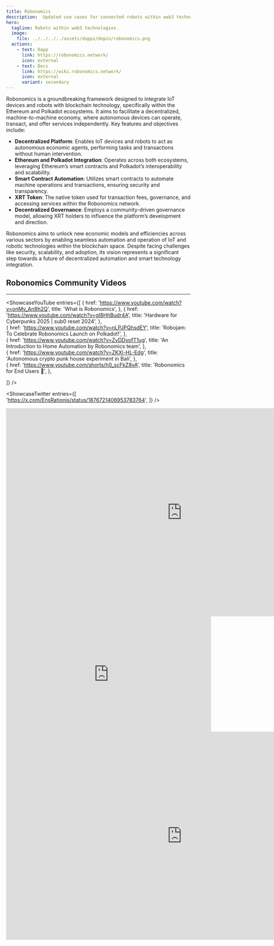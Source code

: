 ```yaml
---
title: Robonomics
description:  Updated use cases for connected robots within web3 technologies.
hero:
  tagline: Robots within web3 technologies.
  image: 
    file: ../../../../assets/dapps/depin/robonomics.png
  actions:
    - text: Dapp
      link: https://robonomics.network/
      icon: external
    - text: Docs
      link: https://wiki.robonomics.network/
      icon: external
      variant: secondary
---
```



Robonomics is a groundbreaking framework designed to integrate IoT devices and robots with blockchain technology, specifically within the Ethereum and Polkadot ecosystems. It aims to facilitate a decentralized, machine-to-machine economy, where autonomous devices can operate, transact, and offer services independently. Key features and objectives include:

- **Decentralized Platform**: Enables IoT devices and robots to act as autonomous economic agents, performing tasks and transactions without human intervention.
- **Ethereum and Polkadot Integration**: Operates across both ecosystems, leveraging Ethereum’s smart contracts and Polkadot’s interoperability and scalability.
- **Smart Contract Automation**: Utilizes smart contracts to automate machine operations and transactions, ensuring security and transparency.
- **XRT Token**: The native token used for transaction fees, governance, and accessing services within the Robonomics network.
- **Decentralized Governance**: Employs a community-driven governance model, allowing XRT holders to influence the platform’s development and direction.

Robonomics aims to unlock new economic models and efficiencies across various sectors by enabling seamless automation and operation of IoT and robotic technologies within the blockchain space. Despite facing challenges like security, scalability, and adoption, its vision represents a significant step towards a future of decentralized automation and smart technology integration.


## Robonomics Community Videos
------------
<ShowcaseYouTube
  entries={[
    {
      href: 'https://www.youtube.com/watch?v=onMv_An8h2Q',
      title: 'What is Robonomics',
    }, 
        {
      href: 'https://www.youtube.com/watch?v=gI8HhBudr4A',
      title: 'Hardware for Cyberpunks 2025 | sub0 reset 2024',
    },  
        {
      href: 'https://www.youtube.com/watch?v=nLPJPQhsdEY',
      title: 'Robojam: To Celebrate Robonomics Launch on Polkadot!',
    },  
        {
      href: 'https://www.youtube.com/watch?v=ZvDDvofT1ug',
      title: 'An Introduction to Home Automation by Robonomics team',
    },   
            {
      href: 'https://www.youtube.com/watch?v=ZKXl-HL-Edg',
      title: 'Autonomous crypto punk house experiment in Bali',
    },   
            {
      href: 'https://www.youtube.com/shorts/h0_scFkZ8vA',
      title: 'Robonomics for End Users 👀',
    },   
  
  ]} 
  />

  <ShowcaseTwitter
  entries={[
    'https://x.com/EnsRationis/status/1876721406953783764',
  ]}
/>

 <script async src="https://platform.twitter.com/widgets.js" charset="utf-8"></script>


<iframe allowfullscreen="allowfullscreen" frameborder="0" height="569" src="https://docs.google.com/presentation/d/e/2PACX-1vSoQHgPlGjufFNe2Y0HM28zUWJPRXbZg4jmNmBN7QLPZPsl0Jm4VoiWiHkrVVSbC_IAfr70TnMtbIIf/embed?start=false&loop=false&delayms=60000" width="960"></iframe>
<iframe allowfullscreen="allowfullscreen" frameborder="0" height="315" src="https://www.youtube.com/embed/6Ys1xW2REIU?si=R8aLGH5enavbjWA8" title="YouTube video player" width="560"></iframe>


<iframe src="https://docs.google.com/presentation/d/e/2PACX-1vQmOSjGMcWc2xW0f4BrcjP4ZA_NHfOJTCmh9MqAD8MFcgopZsTfjChCT-57zHO8Vhsz1tlDyLN8z7OR/embed?start=false&loop=false&delayms=3000" frameborder="0" width="960" height="569" allowfullscreen="true" mozallowfullscreen="true" webkitallowfullscreen="true"></iframe>
